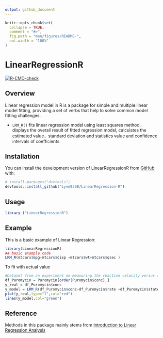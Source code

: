 ```yaml
---
output: github_document
---
```


<!-- README.md is generated from README.Rmd. Please edit that file -->

```r
knitr::opts_chunk$set(
  collapse = TRUE,
  comment = "#>",
  fig.path = "man/figures/README-",
  out.width = "100%"
)
```

# LinearRegressionR

<!-- badges: start -->
[![R-CMD-check](https://github.com/Lynn9358/LinearRegression-R/actions/workflows/R-CMD-check.yaml/badge.svg)](https://github.com/Lynn9358/LinearRegression-R/actions/workflows/R-CMD-check.yaml)
<!-- badges: end -->

## Overview

Linear regression model in R is a package for simple and multiple linear model fitting, providing a set of verbs that help to solve common model fitting challenges. 

-   `LRM_R()` fits linear regression model using least squares method, displays the overall result of fitted regression model, calculates the estimated value，standard deviation and statistics value and confidence intervals of coefficients.


## Installation

You can install the development version of LinearRegressionR from [GitHub](https://github.com/) with:

``` r
# install.packages("devtools")
devtools::install_github("Lynn9358/LinearRegression-R")
```

## Usage

```r
library ("LinearRegressionR")

```

## Example

This is a basic example of Linear Regression:
``` r
library(LinearRegressionR)
## basic example code
LRM_R(mtcars$mpg~mtcars$disp +mtcars$wt+mtcars$qsec )

``` 
To fit with actual value
``` r
#Dataset from an experiment on measuring the reaction velocity versus substrate concentration in an enzymatic reaction involving untreated cells or cells treated with Puromycin.
df_Puromycin = Puromycin[order(Puromycin$conc),]
y_real = df_Puromycin$conc
y_model = LRM_R(df_Puromycin$conc~df_Puromycin$rate +df_Puromycin$state)$Y_model
plot(y_real,type="l",col="red")
lines(y_model,col="green")
```



## Reference

Methods in this package  mainly stems from [Introduction to Linear Regression Analysis](https://ebookcentral.proquest.com/lib/umichigan/detail.action?docID=7103892o)

